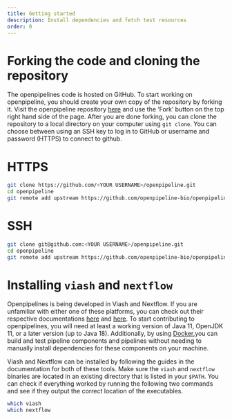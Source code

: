 ```yaml
---
title: Getting started
description: Install dependencies and fetch test resources
order: 0
---
```


# Forking the code and cloning the repository
The openpipelines code is hosted on GitHub. To start working on openpipeline, you should create your own copy of the repository by forking it. Visit the openpipeline repository [here](https://github.com/openpipelines-bio/openpipeline) and use the 'Fork' button on the top right hand side of the page. After you are done forking, you can clone the repository to a local directory on your computer using `git clone`. You can choose between using an SSH key to log in to GitHub or username and password (HTTPS) to connect to github.

::: {.panel-tabset}

# HTTPS 
```bash
git clone https://github.com/<YOUR USERNAME>/openpipeline.git
cd openpipeline
git remote add upstream https://github.com/openpipeline-bio/openpipeline.git
```

# SSH
```bash
git clone git@github.com:<YOUR USERNAME>/openpipeline.git
cd openpipeline
git remote add upstream https://github.com/openpipeline-bio/openpipeline.git
```

:::

# Installing `viash` and `nextflow` {#sec-install-viash-nextflow}
Openpipelines is being developed in Viash and Nextflow. If you are unfamiliar with either one of these platforms, you can check out their respective documentations [here](https://viash.io/guides/getting_started/introduction/) and [here](https://www.nextflow.io/docs/latest/index.html). To start contributing to openpipelines, you will need at least a working version of Java 11, OpenJDK 11, or a later version (up to Java 18). Additionally, by using [Docker](https://www.docker.com/),you can build and test pipeline components and pipelines without needing to manually install dependencies for these components on your machine.

Viash and Nextflow can be installed by following the guides in the documentation for both of these tools. Make sure the `viash` and `nextflow` binaries are located in an existing directory that is listed in your `$PATH`. You can check if everything worked by running the following two commands and see if they output the correct location of the executables.

```bash
which viash
which nextflow
```
